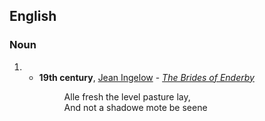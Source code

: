 ==English==

===Noun===
{{en-noun}}

# {{obsolete spelling of|shadow}}
#*'''19th century''', [[w:Jean Ingelow|Jean Ingelow]] - ''[[s:The Brides of Enderby|The Brides of Enderby]]''
#*:Alle fresh the level pasture lay,
#*:And not a shadowe mote be seene